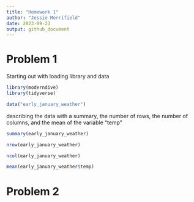 ```yaml
---
title: "Homework 1"
author: "Jessie Merrifield"
date: 2023-09-23
output: github_document
---
```


# Problem 1

Starting out with loading library and data

```r
library(moderndive)
library(tidyverse)

data("early_january_weather")
```


describing the data with a summary, the number of rows, the number of columns, and the mean of the variable "temp"

```r
summary(early_january_weather)

nrow(early_january_weather)

ncol(early_january_weather)

mean(early_january_weather$temp)
```



# Problem 2

